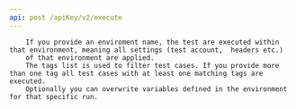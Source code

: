 ```yaml
---
api: post /apiKey/v2/execute
---
```


        If you provide an enviroment name, the test are executed within that environment, meaning all settings (test account,  headers etc.)
        of that environment are applied.
        The tags list is used to filter test cases. If you provide more than one tag all test cases with at least one matching tags are executed.
        Optionally you can overwrite variables defined in the environment for that specific run.
